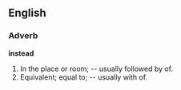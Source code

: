 ==English==

===Adverb===

'''instead'''

#In the place or room; -- usually followed by of.
#Equivalent; equal to; -- usually with of.